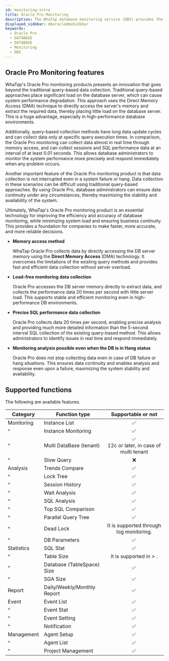 ```yaml
---
id: monitoring-intro
title: Oracle Pro Monitoring
description: The WhaTap database monitoring service (DBX) provides the performance monitoring service by collecting data based on queries.
displayed_sidebar: dboracledmaSidebar
keywords:
  - Oracle Pro
  - DATABASE
  - DATABASE
  - Monitoring
  - DBX
---
```



<Dbintroductiondesc />

## Oracle Pro Monitoring features

WhaTap's Oracle Pro monitoring products presents an innovation that goes beyond the traditional query-based data collection. Traditional query-based approaches place significant load on the database server, which can cause system performance degradation. This approach uses the Direct Memory Access (DMA) technique to directly access the server's memory and extract the required data, thereby placing little load on the database server. This is a huge advantage, especially in high-performance database environments.

Additionally, query-based collection methods have long data update cycles and can collect data only at specific query execution times. In comparison, the Oracle Pro monitoring can collect data almost in real time through memory access, and can collect sessions and SQL performance data at an interval of at least 0.01 seconds. This allows database administrators to monitor the system performance more precisely and respond immediately when any problem occurs.

Another important feature of the Oracle Pro monitoring product is that data collection is not interrupted even in a system failure or hang. Data collection in these scenarios can be difficult using traditional query-based approaches. By using Oracle Pro, database administrators can ensure data continuity under any circumstances, thereby maximizing the stability and availability of the system.

Ultimately, WhaTap's Oracle Pro monitoring product is an essential technology for improving the efficiency and accuracy of database monitoring, while minimizing system load and ensuring business continuity. This provides a foundation for companies to make faster, more accurate, and more reliable decisions.

- **Memory access method**

  WhaTap Oracle Pro collects data by directly accessing the DB server memory using the **Direct Memory Access** (DMA) technology. It overcomes the limitations of the existing query methods and provides fast and efficient data collection without server overload.

- **Load-free monitoring data collection**

  Oracle Pro accesses the DB server memory directly to extract data, and collects the performance data 20 times per second with little server load. This supports stable and efficient monitoring even in high-performance DB environments.

- **Precise SQL performance data collection**

  Oracle Pro collects data 20 times per second, enabling precise analysis and providing much more detailed information than the 5-second interval SQL collection of the existing query-based method. This allows administrators to identify issues in real time and respond immediately.

- **Monitoring analysis possible even when the DB is in Hang status**

  Oracle Pro does not stop collecting data even in case of DB failure or hang situations. This ensures data continuity and enables analysis and response even upon a failure, maximizing the system stability and availability.

## Supported functions

The following are available features.

| Category   | Function type               |                                                         Supportable or not                                                         |
| ---------- | --------------------------- | :--------------------------------------------------------------------------------------------------------------------------------: |
| Monitoring | Instance List               |                                                   <span class='emoji-ok'>✅</span>                                                  |
| ^          | Instance Monitoring         |                                                   <span class='emoji-ok'>✅</span>                                                  |
| ^          | Multi DataBase (tenant)     |                              <span class='emoji-ok'>✅</span><br/>12c or later, in case of multi tenant                             |
| ^          | Slow Query                  |                                                   <span class='emoji-no'>❌</span>                                                  |
| Analysis   | Trends Compare              |                                                   <span class='emoji-ok'>✅</span>                                                  |
| ^          | Lock Tree                   |                                                   <span class='emoji-ok'>✅</span>                                                  |
| ^          | Session History             |                                                   <span class='emoji-ok'>✅</span>                                                  |
| ^          | Wait Analysis               |                                                   <span class='emoji-ok'>✅</span>                                                  |
| ^          | SQL Analysis                |                                                   <span class='emoji-ok'>✅</span>                                                  |
| ^          | Top SQL Comparison          |                                                   <span class='emoji-ok'>✅</span>                                                  |
| ^          | Parallel Query Tree         |                                                   <span class='emoji-ok'>✅</span>                                                  |
| ^          | Dead Lock                   |                                              It is supported through log monitoring.                                               |
| ^          | DB Parameters               |                                                   <span class='emoji-ok'>✅</span>                                                  |
| Statistics | SQL Stat                    |                                                   <span class='emoji-ok'>✅</span>                                                  |
| ^          | Table Size                  | It is supported in <Cmdname sid="side_reportStat" className="uitext" /> &gt; <Cmdname sid="side_tableSpace" className="uitext" />. |
| ^          | Database (TableSpace) Size  |                                                   <span class='emoji-ok'>✅</span>                                                  |
| ^          | SGA Size                    |                                                   <span class='emoji-ok'>✅</span>                                                  |
| Report     | Daily/Weekly/Monthly Report |                                                   <span class='emoji-ok'>✅</span>                                                  |
| Event      | Event List                  |                                                   <span class='emoji-ok'>✅</span>                                                  |
| ^          | Event Stat                  |                                                   <span class='emoji-ok'>✅</span>                                                  |
| ^          | Event Setting               |                                                   <span class='emoji-ok'>✅</span>                                                  |
| ^          | Notification                |                                                   <span class='emoji-ok'>✅</span>                                                  |
| Management | Agent Setup                 |                                                   <span class='emoji-ok'>✅</span>                                                  |
| ^          | Agent List                  |                                                   <span class='emoji-ok'>✅</span>                                                  |
| ^          | Project Management          |                                                   <span class='emoji-ok'>✅</span>                                                  |
